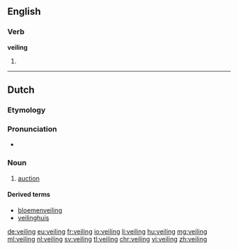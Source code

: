 ==English==

===Verb===
'''veiling'''

# {{present participle of|veil}}

----

==Dutch==
{{wikipedia|lang=nl}}

===Etymology===
{{suffix|veilen|ing|lang=nl|alt1=veil}}

===Pronunciation===
* {{audio|Nl-veiling.ogg|Audio}}

===Noun===
{{nl-noun|f|veilingen|veilinkje}}
# [[auction]]

====Derived terms====
* [[bloemenveiling]]
* [[veilinghuis]]

[[de:veiling]]
[[eu:veiling]]
[[fr:veiling]]
[[io:veiling]]
[[li:veiling]]
[[hu:veiling]]
[[mg:veiling]]
[[ml:veiling]]
[[nl:veiling]]
[[sv:veiling]]
[[tl:veiling]]
[[chr:veiling]]
[[vi:veiling]]
[[zh:veiling]]